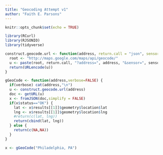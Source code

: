 ```yaml
---
title: "Geocoding Attempt v1"
author: "Faith E. Parsons"
---
```


```r
knitr::opts_chunk$set(echo = TRUE)

library(RCurl)
library(RJSONIO)
library(tidyverse)

construct.geocode.url <- function(address, return.call = "json", sensor = "false") {
  root <- "http://maps.google.com/maps/api/geocode/"
  u <- paste(root, return.call, "?address=", address, "&sensor=", sensor, sep = "")
  return(URLencode(u))
}

gGeoCode <- function(address,verbose=FALSE) {
  if(verbose) cat(address,"\n")
  u <- construct.geocode.url(address)
  doc <- getURL(u)
  x <- fromJSON(doc,simplify = FALSE)
  if(x$status=="OK") {
    lat <- x$results[[1]]$geometry$location$lat
    lng <- x$results[[1]]$geometry$location$lng
    #return(c(lat, lng))
    return(cbind(lat, lng))
  } else {
    return(c(NA,NA))
  }
}

x <- gGeoCode("Philadelphia, PA") 

```


```r



```

